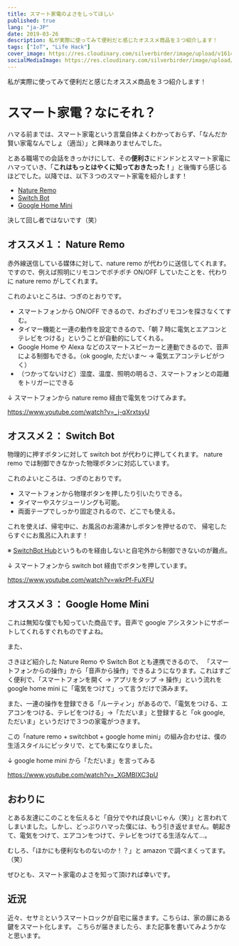 ```yaml
---
title: スマート家電のよさをしってほしい
published: true
lang: "ja-JP"
date: 2019-03-26
description: 私が実際に使ってみて便利だと感じたオススメ商品を３つ紹介します！
tags: ["IoT", "Life Hack"]
cover_image: https://res.cloudinary.com/silverbirder/image/upload/v1614412113/silver-birder.github.io/blog/photo_by_BENCE_BOROS_on_Unsplash.jpg
socialMediaImage: https://res.cloudinary.com/silverbirder/image/upload/v1614412113/silver-birder.github.io/blog/photo_by_BENCE_BOROS_on_Unsplash.jpg
---
```


私が実際に使ってみて便利だと感じたオススメ商品を３つ紹介します！

# スマート家電？なにそれ？

ハマる前までは、スマート家電という言葉自体よくわかっておらず、「なんだか賢い家電なんでしょ（適当）」と興味ありませんでした。

とある職場での会話をきっかけにして、その**便利さ**にドンドンとスマート家電にハマっていき、「**これはもっとはやくに知っておきたった！**」と後悔すら感じるほどでした。以降では、以下３つのスマート家電を紹介します！

- [Nature Remo](https://nature.global/jp/top)
- [Switch Bot](https://www.switchbot.jp/)
- [Google Home Mini](https://store.google.com/jp/magazine/compare_nest_speakers_displays?hl=ja-JP&srp=/jp/product/google_home_mini)

決して回し者ではないです（笑）

## オススメ１： Nature Remo

赤外線送信している媒体に対して、nature remo が代わりに送信してくれます。ですので、例えば照明にリモコンでポチポチ ON/OFF していたことを、代わりに nature remo がしてくれます。

これのよいところは、つぎのとおりです。

- スマートフォンから ON/OFF できるので、わざわざリモコンを探さなくてすむ。
- タイマー機能と一連の動作を設定できるので、「朝 7 時に電気とエアコンとテレビをつける」ということが自動的にしてくれる。
- Google Home や Alexa などのスマートスピーカーと連動できるので、音声による制御もできる。（ok google, ただいま〜 → 電気エアコンテレビがつく）
- （つかってないけど）湿度、温度、照明の明るさ、スマートフォンとの距離をトリガーにできる

↓ スマートフォンから nature remo 経由で電気をつけてみます。

https://www.youtube.com/watch?v=_j-qXrxtsyU

## オススメ２： Switch Bot

物理的に押すボタンに対して switch bot が代わりに押してくれます。
nature remo では制御できなかった物理ボタンに対応しています。

これのよいところは、つぎのとおりです。

- スマートフォンから物理ボタンを押したり引いたりできる。
- タイマーやスケジューリングも可能。
- 両面テープでしっかり固定されるので、どこでも使える。

これを使えば、帰宅中に、お風呂のお湯沸かしボタンを押せるので、
帰宅したらすぐにお風呂に入れます！

※ [SwitchBot Hub](https://www.switchbot.jp/hub-plus)というものを経由しないと自宅外から制御できないのが難点。

↓ スマートフォンから switch bot 経由でボタンを押しています。

https://www.youtube.com/watch?v=wkrPf-FuXFU

## オススメ３： Google Home Mini

これは無知な僕でも知っていた商品です。音声で google アシスタントにサポートしてくれるすぐれものですよね。

また、

さきほど紹介した Nature Remo や Switch Bot とも連携できるので、
「スマートフォンからの操作」から「音声から操作」できるようになります。これはすごく便利で、「スマートフォンを開く → アプリをタップ → 操作」という流れを google home mini に「電気をつけて」って言うだけで済みます。

また、一連の操作を登録できる「ルーティン」があるので、「電気をつける、エアコンをつける、テレビをつける」→「ただいま」と登録すると「ok google, ただいま」というだけで３つの家電がつきます。

この「nature remo + switchbot + google home mini」の組み合わせは、僕の生活スタイルにピッタリで、とても楽になりました。

↓ google home mini から「ただいま」を言ってみる

https://www.youtube.com/watch?v=_XGMBIXC3pU

## おわりに

とある友達にこのことを伝えると「自分でやれば良いじゃん（笑）」と言われてしまいました。しかし、どっぷりハマった僕には、もう引き返せません。朝起きて、電気をつけて、エアコンをつけて、テレビをつけてる生活なんて…。

むしろ、「ほかにも便利なものないのか！？」と amazon で調べまくってます。（笑）

ぜひとも、スマート家電のよさを知って頂ければ幸いです。

## 近況

近々、セサミというスマートロックが自宅に届きます。こちらは、家の扉にある鍵をスマート化します。
こちらが届きましたら、また記事を書いてみようかなと思います。
